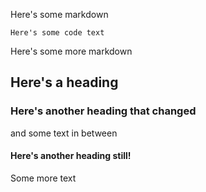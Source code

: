 Here's some markdown

```
Here's some code text
```

Here's some more markdown

## Here's a heading

### Here's another heading that changed

and some text in between

#### Here's another heading still!

Some more text
